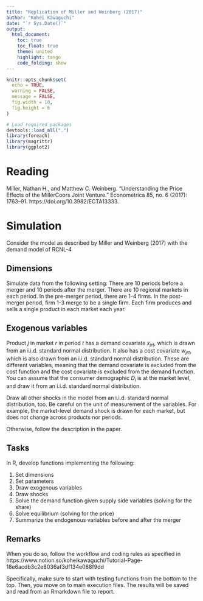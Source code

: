 ```yaml
---
title: "Replication of Miller and Weinberg (2017)"
author: "Kohei Kawaguchi"
date: "`r Sys.Date()`"
output: 
  html_document:
    toc: true
    toc_float: true
    theme: united
    highlight: tango
    code_folding: show
---
```


```r
knitr::opts_chunk$set(
  echo = TRUE, 
  warning = FALSE, 
  message = FALSE,
  fig.width = 10, 
  fig.height = 6
)

# Load required packages
devtools::load_all(".")
library(foreach)
library(magrittr)
library(ggplot2)
```

# Reading

Miller, Nathan H., and Matthew C. Weinberg. "Understanding the Price Effects of the MillerCoors Joint Venture." Econometrica 85, no. 6 (2017): 1763–91. https://doi.org/10.3982/ECTA13333.


# Simulation

Consider the model as described by Miller and Weinberg (2017) with the demand model of RCNL-4

## Dimensions

Simulate data from the following setting: There are 10 periods before a merger and 10 periods after the merger. There are 10 regional markets in each period. In the pre-merger period, there are 1-4 firms. In the post-merger period, firm 1-3 merge to be a single firm. Each firm produces and sells a single product in each market each year.

## Exogenous variables

Product $j$ in market $r$ in period $t$ has a demand covariate $x_{jrt}$, which is drawn from an i.i.d. standard normal distribution. It also has a cost covariate $w_{jrt}$, which is also drawn from an i.i.d. standard normal distribution. These are different variables, meaning that the demand covariate is excluded from the cost function and the cost covariate is excluded from the demand function. You can assume that the consumer demographic $D_i$ is at the market level, and draw it from an i.i.d. standard normal distribution.

Draw all other shocks in the model from an i.i.d. standard normal distribution, too. Be careful on the unit of measurement of the variables. For example, the market-level demand shock is drawn for each market, but does not change across products nor periods.

Otherwise, follow the description in the paper.

## Tasks

In R, develop functions implementing the following:

1. Set dimensions
2. Set parameters
3. Draw exogenous variables
4. Draw shocks
5. Solve the demand function given supply side variables (solving for the share)
6. Solve equilibrium (solving for the price)
7. Summarize the endogenous variables before and after the merger

## Remarks

When you do so, follow the workflow and coding rules as specified in https://www.notion.so/koheikawaguchi/Tutorial-Page-18e6acdb3c2e8036af3df134e088f9dd

Specifically, make sure to start with testing functions from the bottom to the top. Then, you move on to main execution files. The results will be saved and read from an Rmarkdown file to report.

